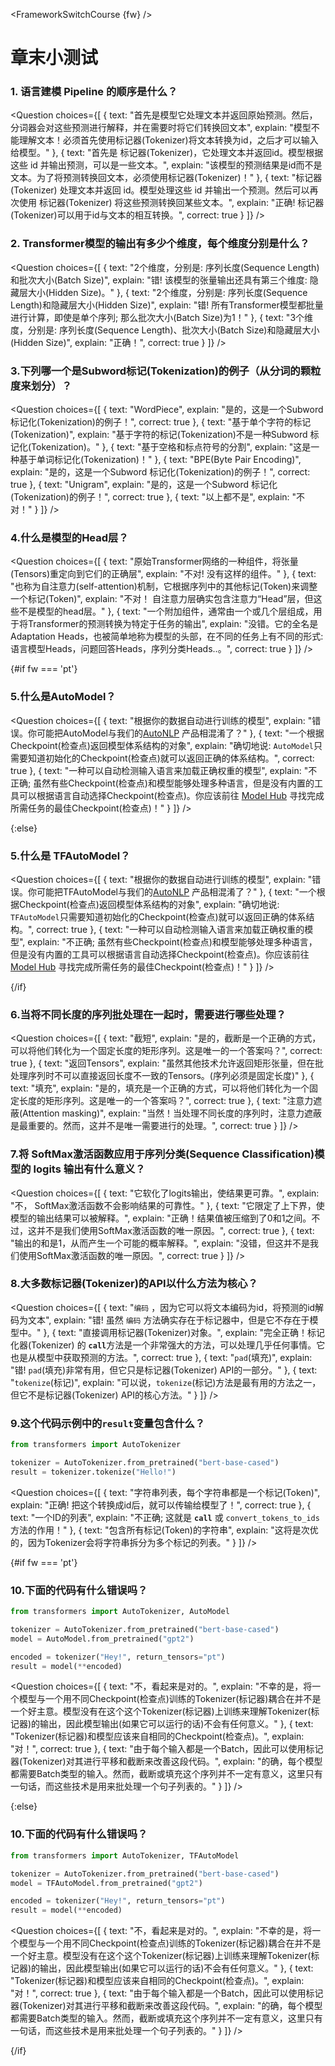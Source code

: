 <FrameworkSwitchCourse {fw} />

<!-- DISABLE-FRONTMATTER-SECTIONS -->

# 章末小测试

<CourseFloatingBanner
    chapter={2}
    classNames="absolute z-10 right-0 top-0"
/>

### 1. 语言建模 Pipeline 的顺序是什么？
<Question
	choices={[
		{
			text: "首先是模型它处理文本并返回原始预测。然后，分词器会对这些预测进行解释，并在需要时将它们转换回文本",
			explain: "模型不能理解文本！必须首先使用标记器(Tokenizer)将文本转换为id，之后才可以输入给模型。"
		},
		{
			text: "首先是 标记器(Tokenizer)，它处理文本并返回id。模型根据这些 id 并输出预测，可以是一些文本。",
			explain: "该模型的预测结果是id而不是文本。为了将预测转换回文本，必须使用标记器(Tokenizer)！"
		},
		{
			text: "标记器(Tokenizer) 处理文本并返回 id。模型处理这些 id 并输出一个预测。然后可以再次使用 标记器(Tokenizer) 将这些预测转换回某些文本。",
			explain: "正确! 标记器(Tokenizer)可以用于id与文本的相互转换。",
            correct: true
		}
	]}
/>

### 2. Transformer模型的输出有多少个维度，每个维度分别是什么？
<Question
	choices={[
		{
			text: "2个维度，分别是: 序列长度(Sequence Length)和批次大小(Batch Size)",
			explain: "错! 该模型的张量输出还具有第三个维度: 隐藏层大小(Hidden Size)。"
		},
		{
			text: "2个维度，分别是: 序列长度(Sequence Length)和隐藏层大小(Hidden Size)",
			explain: "错! 所有Transformer模型都批量进行计算，即使是单个序列; 那么批次大小(Batch Size)为1！"
		},
		{
			text: "3个维度，分别是: 序列长度(Sequence Length)、批次大小(Batch Size)和隐藏层大小(Hidden Size)",
			explain: "正确！",
            correct: true
		}
	]}
/>

### 3.下列哪一个是Subword标记(Tokenization)的例子（从分词的颗粒度来划分）？
<Question
	choices={[
		{
			text: "WordPiece",
			explain: "是的，这是一个Subword 标记化(Tokenization)的例子！",
            correct: true
		},
		{
			text: "基于单个字符的标记(Tokenization)",
			explain: "基于字符的标记(Tokenization)不是一种Subword 标记化(Tokenization)。"
		},
		{
			text: "基于空格和标点符号的分割",
			explain: "这是一种基于单词标记化(Tokenization)！"
		},
		{
			text: "BPE(Byte Pair Encoding)",
			explain: "是的，这是一个Subword 标记化(Tokenization)的例子！",
            correct: true
        },
		{
			text: "Unigram",
			explain: "是的，这是一个Subword 标记化(Tokenization)的例子！",
            correct: true
        },
		{
			text: "以上都不是",
			explain: "不对！"
        }
	]}
/>

### 4.什么是模型的Head层？
<Question
	choices={[
		{
			text: "原始Transformer网络的一种组件，将张量(Tensors)重定向到它们的正确层",
			explain: "不对! 没有这样的组件。"
		},
		{
			text: "也称为自注意力(self-attention)机制，它根据序列中的其他标记(Token)来调整一个标记(Token)",
			explain: "不对！ 自注意力层确实包含注意力“Head”层，但这些不是模型的head层。"
		},
		{
			text: "一个附加组件，通常由一个或几个层组成，用于将Transformer的预测转换为特定于任务的输出",
			explain: "没错。它的全名是Adaptation Heads，也被简单地称为模型的头部，在不同的任务上有不同的形式: 语言模型Heads，问题回答Heads，序列分类Heads..。",
			correct: true
		} 
	]}
/>

{#if fw === 'pt'}
### 5.什么是AutoModel？
<Question
	choices={[
		{
			text: "根据你的数据自动进行训练的模型",
			explain: "错误。你可能把AutoModel与我们的<a href='https://huggingface.co/autonlp'>AutoNLP</a> 产品相混淆了？"
		},
		{
			text: "一个根据Checkpoint(检查点)返回模型体系结构的对象",
			explain: "确切地说: <code>AutoModel</code>只需要知道初始化的Checkpoint(检查点)就可以返回正确的体系结构。",
			correct: true
		},
		{
			text: "一种可以自动检测输入语言来加载正确权重的模型",
			explain: "不正确; 虽然有些Checkpoint(检查点)和模型能够处理多种语言，但是没有内置的工具可以根据语言自动选择Checkpoint(检查点)。你应该前往 <a href='https://huggingface.co/models'>Model Hub</a> 寻找完成所需任务的最佳Checkpoint(检查点)！"
		} 
	]}
/>

{:else}
### 5.什么是 TFAutoModel？
<Question
	choices={[
		{
			text: "根据你的数据自动进行训练的模型",
			explain: "错误。你可能把TFAutoModel与我们的<a href='https://huggingface.co/autonlp'>AutoNLP</a> 产品相混淆了？"
		},
		{
			text: "一个根据Checkpoint(检查点)返回模型体系结构的对象",
			explain: "确切地说: <code>TFAutoModel</code>只需要知道初始化的Checkpoint(检查点)就可以返回正确的体系结构。",
			correct: true
		},
		{
			text: "一种可以自动检测输入语言来加载正确权重的模型",
			explain: "不正确; 虽然有些Checkpoint(检查点)和模型能够处理多种语言，但是没有内置的工具可以根据语言自动选择Checkpoint(检查点)。你应该前往 <a href='https://huggingface.co/models'>Model Hub</a> 寻找完成所需任务的最佳Checkpoint(检查点)！"
		} 
	]}
/>

{/if}

### 6.当将不同长度的序列批处理在一起时，需要进行哪些处理？
<Question
	choices={[
		{
			text: "截短",
			explain: "是的，截断是一个正确的方式，可以将他们转化为一个固定长度的矩形序列。这是唯一的一个答案吗？",
			correct: true
		},
		{
			text: "返回Tensors",
			explain: "虽然其他技术允许返回矩形张量，但在批处理序列时不可以直接返回长度不一致的Tensors。(序列必须是固定长度)"
		},
		{
			text: "填充",
			explain: "是的，填充是一个正确的方式，可以将他们转化为一个固定长度的矩形序列。这是唯一的一个答案吗？",
			correct: true
		}, 
		{
			text: "注意力遮蔽(Attention masking)",
			explain: "当然！当处理不同长度的序列时，注意力遮蔽是最重要的。然而，这并不是唯一需要进行的处理。",
			correct: true
		} 
	]}
/>

### 7.将 SoftMax激活函数应用于序列分类(Sequence Classification)模型的 logits 输出有什么意义？
<Question
	choices={[
		{
			text: "它软化了logits输出，使结果更可靠。",
			explain: "不， SoftMax激活函数不会影响结果的可靠性。"
		},
		{
			text: "它限定了上下界，使模型的输出结果可以被解释。",
			explain: "正确！结果值被压缩到了0和1之间。不过，这并不是我们使用SoftMax激活函数的唯一原因。",
            correct: true
		},
		{
			text: "输出的和是1，从而产生一个可能的概率解释。",
			explain: "没错，但这并不是我们使用SoftMax激活函数的唯一原因。",
            correct: true
		}
	]}
/>

### 8.大多数标记器(Tokenizer)的API以什么方法为核心？
<Question
	choices={[
		{
			text: "<code>编码</code> ，因为它可以将文本编码为id，将预测的id解码为文本",
			explain: "错! 虽然 <code>编码</code> 方法确实存在于标记器中，但是它不存在于模型中。"
		},
		{
			text: "直接调用标记器(Tokenizer)对象。",
			explain: "完全正确！标记化器(Tokenizer) 的 <code>__call__</code>方法是一个非常强大的方法，可以处理几乎任何事情。它也是从模型中获取预测的方法。",
			correct: true
		},
		{
			text: "<code>pad</code>(填充)",
			explain: "错! <code>pad</code>(填充)非常有用，但它只是标记器(Tokenizer) API的一部分。"
		},
		{
			text: "<code>tokenize</code>(标记)",
			explain: "可以说，<code>tokenize</code>(标记)方法是最有用的方法之一，但它不是标记器(Tokenizer) API的核心方法。"
		}
	]}
/>

### 9.这个代码示例中的`result`变量包含什么？
```py
from transformers import AutoTokenizer

tokenizer = AutoTokenizer.from_pretrained("bert-base-cased")
result = tokenizer.tokenize("Hello!")
```

<Question
	choices={[
		{
			text: "字符串列表，每个字符串都是一个标记(Token)",
			explain: "正确! 把这个转换成id后，就可以传输给模型了！",
            correct: true
		},
		{
			text: "一个ID的列表",
			explain: "不正确; 这就是 <code>__call__</code> 或 <code>convert_tokens_to_ids</code>方法的作用！"
		},
		{
			text: "包含所有标记(Token)的字符串",
			explain: "这将是次优的，因为Tokenizer会将字符串拆分为多个标记的列表。"
		}
	]}
/>

{#if fw === 'pt'}
### 10.下面的代码有什么错误吗？
```py
from transformers import AutoTokenizer, AutoModel

tokenizer = AutoTokenizer.from_pretrained("bert-base-cased")
model = AutoModel.from_pretrained("gpt2")

encoded = tokenizer("Hey!", return_tensors="pt")
result = model(**encoded)
```

<Question
	choices={[
		{
			text: "不，看起来是对的。",
			explain: "不幸的是，将一个模型与一个用不同Checkpoint(检查点)训练的Tokenizer(标记器)耦合在并不是一个好主意。模型没有在这个这个Tokenizer(标记器)上训练来理解Tokenizer(标记器)的输出，因此模型输出(如果它可以运行的话)不会有任何意义。"
		},
		{
			text: "Tokenizer(标记器)和模型应该来自相同的Checkpoint(检查点)。",
			explain: "对！",
            correct: true
		},
		{
			text: "由于每个输入都是一个Batch，因此可以使用标记器(Tokenizer)对其进行平移和截断来改善这段代码。",
			explain: "的确，每个模型都需要Batch类型的输入。然而，截断或填充这个序列并不一定有意义，这里只有一句话，而这些技术是用来批处理一个句子列表的。"
		}
	]}
/>

{:else}
### 10.下面的代码有什么错误吗？
```py
from transformers import AutoTokenizer, TFAutoModel

tokenizer = AutoTokenizer.from_pretrained("bert-base-cased")
model = TFAutoModel.from_pretrained("gpt2")

encoded = tokenizer("Hey!", return_tensors="pt")
result = model(**encoded)
```

<Question
	choices={[
		{
			text: "不，看起来是对的。",
			explain: "不幸的是，将一个模型与一个用不同Checkpoint(检查点)训练的Tokenizer(标记器)耦合在并不是一个好主意。模型没有在这个这个Tokenizer(标记器)上训练来理解Tokenizer(标记器)的输出，因此模型输出(如果它可以运行的话)不会有任何意义。"
		},
		{
			text: "Tokenizer(标记器)和模型应该来自相同的Checkpoint(检查点)。",
			explain: "对！",
            correct: true
		},
		{
			text: "由于每个输入都是一个Batch，因此可以使用标记器(Tokenizer)对其进行平移和截断来改善这段代码。",
			explain: "的确，每个模型都需要Batch类型的输入。然而，截断或填充这个序列并不一定有意义，这里只有一句话，而这些技术是用来批处理一个句子列表的。"
		}
	]}
/>

{/if}
